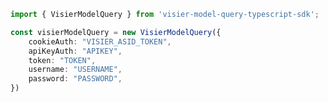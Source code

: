 ```typescript index.ts
import { VisierModelQuery } from 'visier-model-query-typescript-sdk';

const visierModelQuery = new VisierModelQuery({
    cookieAuth: "VISIER_ASID_TOKEN",
    apiKeyAuth: "APIKEY",
    token: "TOKEN",
    username: "USERNAME",
    password: "PASSWORD",
})
```
